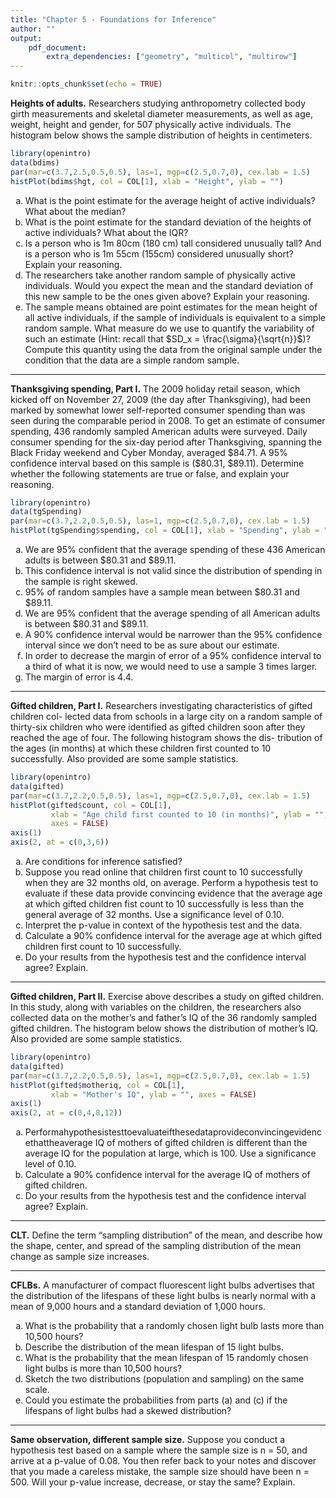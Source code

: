 ```yaml
---
title: "Chapter 5 - Foundations for Inference"
author: ""
output:
    pdf_document:
        extra_dependencies: ["geometry", "multicol", "multirow"]
---
```


```r
knitr::opts_chunk$set(echo = TRUE)
```

**Heights of adults.** Researchers studying anthropometry collected body girth measurements and skeletal diameter measurements, as well as age, weight, height and gender, for 507 physically active individuals. The histogram below shows the sample distribution of heights in centimeters.

```r
library(openintro)
data(bdims)
par(mar=c(3.7,2.5,0.5,0.5), las=1, mgp=c(2.5,0.7,0), cex.lab = 1.5)
histPlot(bdims$hgt, col = COL[1], xlab = "Height", ylab = "")
```

(a) What is the point estimate for the average height of active individuals? What about the median?
(b) What is the point estimate for the standard deviation of the heights of active individuals? What about the IQR?
(c) Is a person who is 1m 80cm (180 cm) tall considered unusually tall? And is a person who is 1m 55cm (155cm) considered unusually short? Explain your reasoning.
(d) The researchers take another random sample of physically active individuals. Would you expect the mean and the standard deviation of this new sample to be the ones given above? Explain your reasoning.
(e) The sample means obtained are point estimates for the mean height of all active individuals, if the sample of individuals is equivalent to a simple random sample. What measure do we use to quantify the variability of such an estimate (Hint: recall that $SD_x = \frac{\sigma}{\sqrt{n}}$)? Compute this quantity using the data from the original sample under the condition that the data are a simple random sample.




--------------------------------------------------------------------------------

\clearpage

**Thanksgiving spending, Part I.** The 2009 holiday retail season, which kicked off on November 27, 2009 (the day after Thanksgiving), had been marked by somewhat lower self-reported consumer spending than was seen during the comparable period in 2008. To get an estimate of consumer spending, 436 randomly sampled American adults were surveyed. Daily consumer spending for the six-day period after Thanksgiving, spanning the Black Friday weekend and Cyber Monday, averaged $84.71. A 95% confidence interval based on this sample is ($80.31, $89.11). Determine whether the following statements are true or false, and explain your reasoning.

```r
library(openintro)
data(tgSpending)
par(mar=c(3.7,2.2,0.5,0.5), las=1, mgp=c(2.5,0.7,0), cex.lab = 1.5)
histPlot(tgSpending$spending, col = COL[1], xlab = "Spending", ylab = "")
```

(a) We are 95% confident that the average spending of these 436 American adults is between $80.31 and $89.11.
(b) This confidence interval is not valid since the distribution of spending in the sample is right skewed.
(c) 95% of random samples have a sample mean between $80.31 and $89.11.
(d) We are 95% confident that the average spending of all American adults is between $80.31 and $89.11.
(e) A 90% confidence interval would be narrower than the 95% confidence interval since we don’t need to be as sure about our estimate.
(f) In order to decrease the margin of error of a 95% confidence interval to a third of what it is now, we would need to use a sample 3 times larger.
(g) The margin of error is 4.4.






--------------------------------------------------------------------------------

\clearpage

**Gifted children, Part I.** Researchers investigating characteristics of gifted children col- lected data from schools in a large city on a random sample of thirty-six children who were identified as gifted children soon after they reached the age of four. The following histogram shows the dis- tribution of the ages (in months) at which these children first counted to 10 successfully. Also provided are some sample statistics.

```r
library(openintro)
data(gifted)
par(mar=c(3.7,2.2,0.5,0.5), las=1, mgp=c(2.5,0.7,0), cex.lab = 1.5)
histPlot(gifted$count, col = COL[1], 
         xlab = "Age child first counted to 10 (in months)", ylab = "", 
         axes = FALSE)
axis(1)
axis(2, at = c(0,3,6))
```

\begin{tabular}{r | l}
n   & 36 \\
min & 21 \\
mean    & 30.69 \\
sd  & 4.31 \\
max & 39 
\end{tabular}

(a) Are conditions for inference satisfied?
(b) Suppose you read online that children first count to 10 successfully when they are 32 months old, on average. Perform a hypothesis test to evaluate if these data provide convincing evidence that the average age at which gifted children fist count to 10 successfully is less than the general average of 32 months. Use a significance level of 0.10.
(c) Interpret the p-value in context of the hypothesis test and the data.
(d) Calculate a 90% confidence interval for the average age at which gifted children first count to 10 successfully.
(e) Do your results from the hypothesis test and the confidence interval agree? Explain.





--------------------------------------------------------------------------------

\clearpage

**Gifted children, Part II.** Exercise above describes a study on gifted children. In this study, along with variables on the children, the researchers also collected data on the mother’s and father’s IQ of the 36 randomly sampled gifted children. The histogram below shows the distribution of mother’s IQ. Also provided are some sample statistics.

```r
library(openintro)
data(gifted)
par(mar=c(3.7,2.2,0.5,0.5), las=1, mgp=c(2.5,0.7,0), cex.lab = 1.5)
histPlot(gifted$motheriq, col = COL[1], 
         xlab = "Mother's IQ", ylab = "", axes = FALSE)
axis(1)
axis(2, at = c(0,4,8,12))
```

\begin{tabular}{r | l}
n   & 36 \\
min & 101 \\
mean    & 118.2 \\
sd  & 6.5 \\
max & 131 
\end{tabular}

(a) Performahypothesistesttoevaluateifthesedataprovideconvincingevidencethattheaverage IQ of mothers of gifted children is different than the average IQ for the population at large, which is 100. Use a significance level of 0.10.
(b) Calculate a 90% confidence interval for the average IQ of mothers of gifted children.
(c) Do your results from the hypothesis test and the confidence interval agree? Explain.





--------------------------------------------------------------------------------

\clearpage

**CLT.** Define the term “sampling distribution” of the mean, and describe how the shape, center, and spread of the sampling distribution of the mean change as sample size increases.





--------------------------------------------------------------------------------

\clearpage

**CFLBs.** A manufacturer of compact fluorescent light bulbs advertises that the distribution of the lifespans of these light bulbs is nearly normal with a mean of 9,000 hours and a standard deviation of 1,000 hours.

(a) What is the probability that a randomly chosen light bulb lasts more than 10,500 hours?
(b) Describe the distribution of the mean lifespan of 15 light bulbs.
(c) What is the probability that the mean lifespan of 15 randomly chosen light bulbs is more than 10,500 hours?
(d) Sketch the two distributions (population and sampling) on the same scale.
(e) Could you estimate the probabilities from parts (a) and (c) if the lifespans of light bulbs had a skewed distribution?






--------------------------------------------------------------------------------

\clearpage

**Same observation, different sample size.** Suppose you conduct a hypothesis test based on a sample where the sample size is n = 50, and arrive at a p-value of 0.08. You then refer back to your notes and discover that you made a careless mistake, the sample size should have been n = 500. Will your p-value increase, decrease, or stay the same? Explain.






